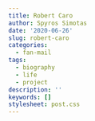 ```yaml
---
title: Robert Caro
author: Spyros Simotas
date: '2020-06-26'
slug: robert-caro
categories:
  - fan-mail
tags:
  - biography
  - life
  - project
description: ''
keywords: []
stylesheet: post.css
---
```


